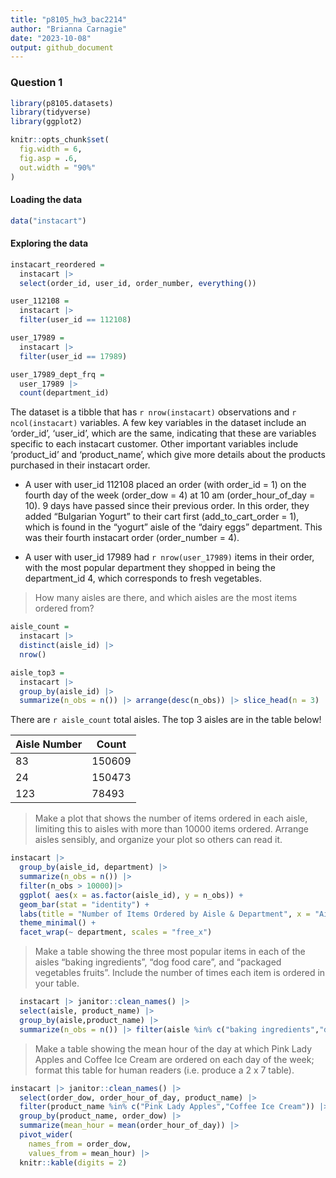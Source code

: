 ```yaml
---
title: "p8105_hw3_bac2214"
author: "Brianna Carnagie"
date: "2023-10-08"
output: github_document
---
```

### Question 1
```r
library(p8105.datasets)
library(tidyverse)
library(ggplot2)

knitr::opts_chunk$set(
  fig.width = 6,
  fig.asp = .6,
  out.width = "90%"
)
```
#### Loading the data
```r
data("instacart") 
```
#### Exploring the data
```r
instacart_reordered = 
  instacart |> 
  select(order_id, user_id, order_number, everything())

user_112108 = 
  instacart |>  
  filter(user_id == 112108)

user_17989 = 
  instacart |>  
  filter(user_id == 17989) 

user_17989_dept_frq = 
  user_17989 |> 
  count(department_id)
```

The dataset is a tibble that has `r nrow(instacart)` observations and `r ncol(instacart)` variables. A few key variables in the dataset include an 'order_id', 'user_id', which are the same, indicating that these are variables specific to each instacart customer. Other important variables include 'product_id' and 'product_name', which give more details about the products purchased in their instacart order.

* A user with user_id 112108 placed an order (with order_id = 1) on the fourth day of the week (order_dow = 4) at 10 am (order_hour_of_day = 10). 9 days have passed since their previous order. In this order, they added "Bulgarian Yogurt" to their cart first (add_to_cart_order = 1), which is found in the "yogurt" aisle of the "dairy eggs" department. This was their fourth instacart order (order_number = 4).

* A user with user_id 17989 had `r nrow(user_17989)` items in their order, with the most popular department they shopped in being the department_id 4, which corresponds to fresh vegetables.

> How many aisles are there, and which aisles are the most items ordered from?

```r
aisle_count = 
  instacart |>  
  distinct(aisle_id) |> 
  nrow()

aisle_top3 = 
  instacart |> 
  group_by(aisle_id) |> 
  summarize(n_obs = n()) |> arrange(desc(n_obs)) |> slice_head(n = 3) 
```

There are `r aisle_count` total aisles. The top 3 aisles are in the table below!
 
 Aisle Number | Count
------------- | -------------
           83 | 150609
           24 | 150473 
          123 | 78493


> Make a plot that shows the number of items ordered in each aisle, limiting this to aisles with more than 10000 items ordered. Arrange aisles sensibly, and organize your plot so others can read it.

```r
instacart |> 
  group_by(aisle_id, department) |> 
  summarize(n_obs = n()) |> 
  filter(n_obs > 10000)|> 
  ggplot( aes(x = as.factor(aisle_id), y = n_obs)) +
  geom_bar(stat = "identity") +
  labs(title = "Number of Items Ordered by Aisle & Department", x = "Aisle Number", y = "Number of Items") +
  theme_minimal() +
  facet_wrap(~ department, scales = "free_x") 
```

> Make a table showing the three most popular items in each of the aisles “baking ingredients”, “dog food care”, and “packaged vegetables fruits”. Include the number of times each item is ordered in your table.

```r
  instacart |> janitor::clean_names() |> 
  select(aisle, product_name) |> 
  group_by(aisle,product_name) |> 
  summarize(n_obs = n()) |> filter(aisle %in% c("baking ingredients","dog food care", "packaged vegetables fruits")) |> arrange(desc(n_obs)) |> slice_head(n = 3) |>  knitr::kable(digits = 4)
```

> Make a table showing the mean hour of the day at which Pink Lady Apples and Coffee Ice Cream are ordered on each day of the week; format this table for human readers (i.e. produce a 2 x 7 table).

```r
instacart |> janitor::clean_names() |> 
  select(order_dow, order_hour_of_day, product_name) |> 
  filter(product_name %in% c("Pink Lady Apples","Coffee Ice Cream")) |> 
  group_by(product_name, order_dow) |> 
  summarize(mean_hour = mean(order_hour_of_day)) |> 
  pivot_wider(
    names_from = order_dow, 
    values_from = mean_hour) |>
  knitr::kable(digits = 2)
```


